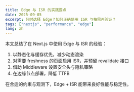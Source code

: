 ```yaml
---
title: Edge 与 ISR 的实践要点
date: 2025-09-05
excerpt: 何时选择 Edge？如何正确使用 ISR 与按需再验证？
tags: ["nextjs", "performance", "edge"]
lang: zh
---
```


本文总结了在 Next.js 中使用 Edge 与 ISR 的经验：

1. 以静态化与缓存优先，减少动态渲染
2. 对需要 freshness 的页面启用 ISR，并预留 revalidate 接口
3. 借助 Middleware 设置安全头与隐私策略
4. 在边缘节点部署，降低 TTFB

在合适的约束与观测下，Edge + ISR 能带来良好性能与稳定性。
